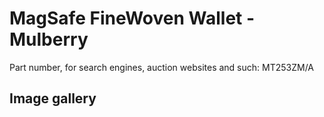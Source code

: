 
# MagSafe FineWoven Wallet - Mulberry

Part number, for search engines, auction websites and such: MT253ZM/A

## Image gallery

<div style={{ width: '100%', maxWidth: '768px' }}>
<GalleryComponent
    images={[
      {
        original: "/everysource/MT253.webp",
        thumbnail: "/everypreview/MT253.webp",
      },
      {
        original: "/everysource/MT253_AV1.webp",
        thumbnail: "/everypreview/MT253_AV1.webp",
      },
      {
        original: "/everysource/MT253_AV2.webp",
        thumbnail: "/everypreview/MT253_AV2.webp",
      },
      {
        original: "/everysource/MT253_AV3.webp",
        thumbnail: "/everypreview/MT253_AV3.webp",
      },
      {
        original: "/everysource/MT253_AV4.webp",
        thumbnail: "/everypreview/MT253_AV4.webp",
      }
    ]}
  />
</div>